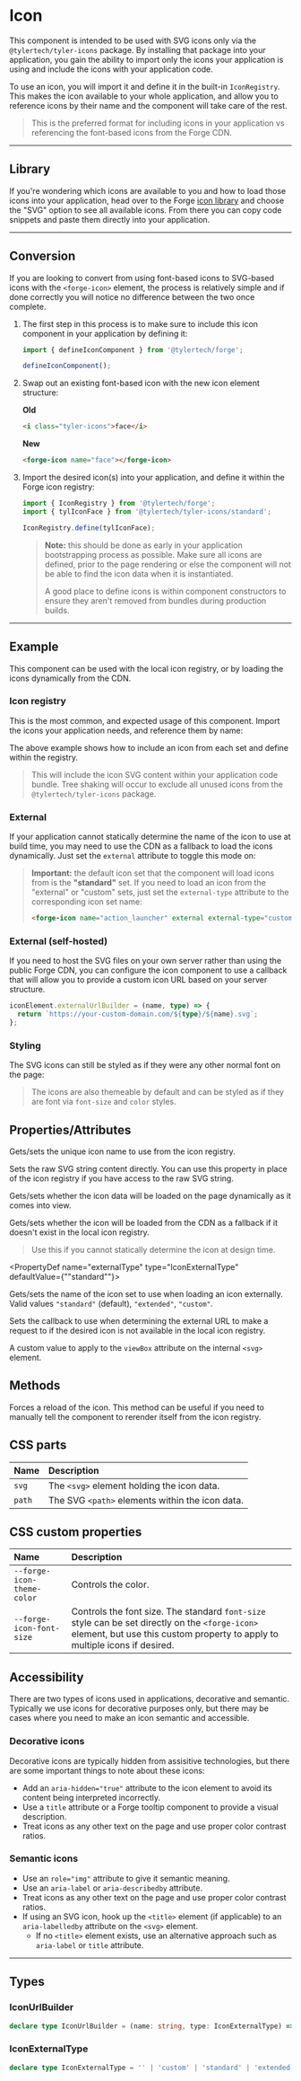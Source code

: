 
<PageSection>

# Icon

This component is intended to be used with SVG icons only via the `@tylertech/tyler-icons` package. By installing that package into your application,
you gain the ability to import only the icons your application is using and include the icons with your application code.

To use an icon, you will import it and define it in the built-in `IconRegistry`. This makes the icon available to your whole application, and
allow you to reference icons by their name and the component will take care of the rest.

> This is the preferred format for including icons in your application vs referencing the font-based icons from the Forge CDN.

</PageSection>

---

<PageSection>

## Library

If you're wondering which icons are available to you and how to load those icons into your application, head over to the
Forge [icon library](https://forge.tylertech.com/core-components/iconography/library) and choose the "SVG" option to see
all available icons. From there you can copy code snippets and paste them directly into your application.

</PageSection>

---

<PageSection>

## Conversion

If you are looking to convert from using font-based icons to SVG-based icons with the `<forge-icon>` element, the process is relatively simple and if done
correctly you will notice no difference between the two once complete.

1. The first step in this process is to make sure to include this icon component in your application by defining it:

   ```ts
   import { defineIconComponent } from '@tylertech/forge';

   defineIconComponent();
   ```

2. Swap out an existing font-based icon with the new icon element structure:

   **Old**

   ```html
   <i class="tyler-icons">face</i>
   ```

   **New**

   ```html
   <forge-icon name="face"></forge-icon>
   ```

3. Import the desired icon(s) into your application, and define it within the Forge icon registry:

   ```ts
   import { IconRegistry } from '@tylertech/forge';
   import { tylIconFace } from '@tylertech/tyler-icons/standard';

   IconRegistry.define(tylIconFace);
   ```

   > **Note:** this should be done as early in your application bootstrapping process as possible. Make sure all icons are defined, prior to the page rendering or else the
   > component will not be able to find the icon data when it is instantiated.
   > 
   > A good place to define icons is within component constructors to ensure they aren't removed from bundles during production builds.

</PageSection>

---

<PageSection>

## Example

This component can be used with the local icon registry, or by loading the icons dynamically from the CDN.

### Icon registry

This is the most common, and expected usage of this component. Import the icons your application needs, and reference them by name:

<LiveDemo layout="column" codeHtml={IconRegistryCodeHtml()} codeTs={IconRegistryCodeTs()}>
  <RegistryDemo />
</LiveDemo>

The above example shows how to include an icon from each set and define within the registry.

> This will include the icon SVG content within your application code bundle. Tree shaking will occur to exclude all unused icons from the `@tylertech/tyler-icons` package.

### External

If your application cannot statically determine the name of the icon to use at build time, you may need to use the CDN as a fallback to load the icons dynamically. Just
set the `external` attribute to toggle this mode on:

<LiveDemo layout="column" codeHtml={IconExternalCodeHtml()}>
  <ExternalDemo />
</LiveDemo>

> **Important:** the default icon set that the component will load icons from is the **"standard"** set. If you need to load an icon from the "external" or "custom" sets,
> just set the `external-type` attribute to the corresponding icon set name:
>
> ```html
> <forge-icon name="action_launcher" external external-type="custom"></forge-icon>
> ```

### External (self-hosted)

If you need to host the SVG files on your own server rather than using the public Forge CDN, you can configure the icon component to use a callback that will
allow you to provide a custom icon URL based on your server structure.

```ts
iconElement.externalUrlBuilder = (name, type) => {
  return `https://your-custom-domain.com/${type}/${name}.svg`;
};
```

### Styling

The SVG icons can still be styled as if they were any other normal font on the page:

<LiveDemo layout="column" codeHtml={IconStylesCodeHtml()} codeScss={IconStylesCodeScss()} codeTs={IconStylesCodeTs()}>
  <StylesDemo />
</LiveDemo>

> The icons are also themeable by default and can be styled as if they are font via `font-size` and `color` styles.

</PageSection>

<PageSection>

## Properties/Attributes

<PropertyDef name="name" type="string" defaultValue="undefined">

Gets/sets the unique icon name to use from the icon registry.
  
</PropertyDef>

<PropertyDef name="src" type="string" defaultValue="undefined">

Sets the raw SVG string content directly. You can use this property in place of the icon registry if you have access to the raw SVG string.
  
</PropertyDef>

<PropertyDef name="lazy" type="boolean" defaultValue="false">

Gets/sets whether the icon data will be loaded on the page dynamically as it comes into view.
  
</PropertyDef>

<PropertyDef name="external" type="boolean" defaultValue="false">

Gets/sets whether the icon will be loaded from the CDN as a fallback if it doesn't exist in the local icon registry.
  
> Use this if you cannot statically determine the icon at design time.

</PropertyDef>

<PropertyDef name="externalType" type="IconExternalType" defaultValue={"\"standard\""}>

Gets/sets the name of the icon set to use when loading an icon externally. Valid values `"standard"` (default), `"extended"`, `"custom"`.
  
</PropertyDef>

<PropertyDef name="externalUrlBuilder" attr={false} type="IconUrlBuilder" defaultValue="undefined">

Sets the callback to use when determining the external URL to make a request to if the desired icon is not available in the local icon registry.
  
</PropertyDef>

<PropertyDef name="viewbox" type="IconUrlBuilder" defaultValue="undefined">

A custom value to apply to the `viewBox` attribute on the internal `<svg>` element.
  
</PropertyDef>

</PageSection>

<PageSection>

## Methods

<MethodDef name="layout(): void;">

Forces a reload of the icon. This method can be useful if you need to manually tell the component to rerender itself from the icon registry.

</MethodDef>

</PageSection>

<PageSection>

## CSS parts

| Name                           | Description
| :------------------------------| :--------------------
| `svg`                          | The `<svg>` element holding the icon data.
| `path`                         | The SVG `<path>` elements within the icon data.

</PageSection>

<PageSection>

## CSS custom properties

| Name                                            | Description
| :-----------------------------------------------| :--------------------
| `--forge-icon-theme-color`                        | Controls the color.
| `--forge-icon-font-size`                          | Controls the font size. The standard `font-size` style can be set directly on the `<forge-icon>` element, but use this custom property to apply to multiple icons if desired.

</PageSection>

<PageSection>

## Accessibility

There are two types of icons used in applications, decorative and semantic. Typically we use icons for decorative purposes only, but there
may be cases where you need to make an icon semantic and accessible.

### Decorative icons

Decorative icons are typically hidden from assisitive technologies, but there are some important things to note about these icons:

- Add an `aria-hidden="true"` attribute to the icon element to avoid its content being interpreted incorrectly.
- Use a `title` attribute or a Forge tooltip component to provide a visual description.
- Treat icons as any other text on the page and use proper color contrast ratios.

### Semantic icons

- Use an `role="img"` attribute to give it semantic meaning.
- Use an `aria-label` or `aria-describedby` attribute.
- Treat icons as any other text on the page and use proper color contrast ratios.
- If using an SVG icon, hook up the `<title>` element (if applicable) to an `aria-labelledby` attribute on the `<svg>` element.
  - If no `<title>` element exists, use an alternative approach such as `aria-label` or `title` attribute.

</PageSection>

---

<PageSection>

## Types

### IconUrlBuilder

```ts
declare type IconUrlBuilder = (name: string, type: IconExternalType) => string;
```

### IconExternalType

```ts
declare type IconExternalType = '' | 'custom' | 'standard' | 'extended';
```

</PageSection>
